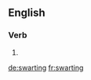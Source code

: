 
==English==

===Verb===
{{head|en|present participle}}

# {{present participle of|swart|lang=en|nocat=1}}

[[de:swarting]]
[[fr:swarting]]